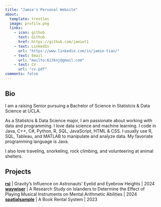 ```yaml
---
title: "Jamie's Personal Website"
about: 
  template: trestles
  image: profile.png
  links: 
    - icon: github
      text: Github
      href: https://github.com/jamiet1
    - text: LinkedIn
      url: "https://www.linkedin.com/in/jamie-tian/"
    - text: Email
      url: "mailto:613knj@gmail.com"
    - text: CV
      url: "cv.pdf"
comments: false
---
```


::: {.column-page}

## Bio
I am a raising Senior pursuing a Bachelor of Science in Statistcis & Data Science at UCLA. 

As a Statistcis & Data Science major, I am passionate about working with data and programming. I love data science and machine learning. I code in Java, C++, C#, Python, R, SQL, JavaScript, HTML & CSS. I usually use R, SQL, Tableau, and MATLAB to manipulate and analyze data. My favoriate programming language is Java.

I also love traveling, snorkeling, rock climbing, and volunteering at animal shelters. 

<p></p>

## Projects

**[rsi](https://github.com/jamiet1/Gravity-s-Influence-on-Astronauts-Eyelid-and-Eyebrow-Heights)** | Gravity’s Influence on Astronauts’ Eyelid and Eyebrow Heights | 2024
**[waywiser](https://github.com/jamiet1/A_Research_Study_on_Arithmetic_Abilities)** | A Research Study on Islanders to Determine the Effect of Playing Musical Instruments on Mental Arithmetic Abilities | 2024 
**[spatialsample](https://github.com/jamiet1/book_rental_system)** | A Book Rental System | 2023

:::

<link rel="me" href="https://jamiet.netlify.app">